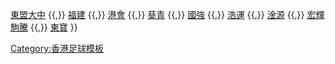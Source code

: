 {{Navbox
| basestyle = background:#DD0000;color:#ffffff;
| name  = 港乙2007–08
| title = [[2007–08年香港乙組足球聯賽|<span style="color:#ffffff">2007–08年</span>]][[香港乙組足球聯賽|<span style="color:#ffffff">香港乙組足球聯賽</span>]]
| list1 = [[花花足球會|花花]] {{,}} [[大中足球會|東盟大中]] {{,}} [[香港福建足球隊|福建]] {{,}} [[香港足球會|港會]] {{,}} [[葵青區足球會|葵青]] {{,}} [[國強體育會|國強]] {{,}} [[浩運]] {{,}} [[淦源足球會|淦源]] {{,}} [[宏輝駒騰]] {{,}} [[東寶體育會|東寶]]
}}<noinclude>
[[Category:香港足球模板]]
</noinclude>